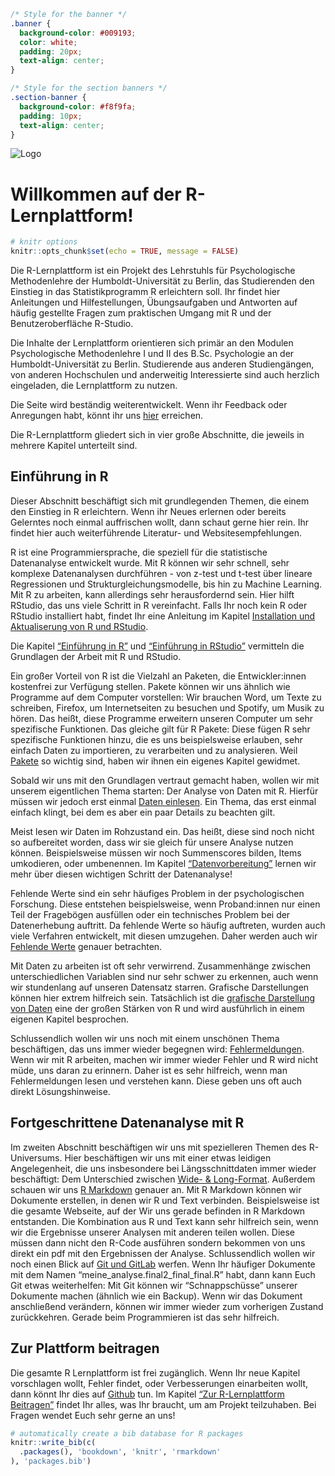 ```css
/* Style for the banner */
.banner {
  background-color: #009193;
  color: white;
  padding: 20px;
  text-align: center;
}

/* Style for the section banners */
.section-banner {
  background-color: #f8f9fa;
  padding: 10px;
  text-align: center;
}
```


<div class="banner">
  <img src="figures/Logo_Lernplattform.png" alt="Logo" style="max-width: 100%; height: auto;">
</div>

# Willkommen auf der R-Lernplattform!

````r
# knitr options
knitr::opts_chunk$set(echo = TRUE, message = FALSE)
````

Die R-Lernplattform ist ein Projekt des Lehrstuhls für Psychologische Methodenlehre der Humboldt-Universität zu Berlin, das Studierenden den Einstieg in das Statistikprogramm R erleichtern soll. Ihr findet hier Anleitungen und Hilfestellungen, Übungsaufgaben und Antworten auf häufig gestellte Fragen zum praktischen Umgang mit R und der Benutzeroberfläche R-Studio.

Die Inhalte der Lernplattform orientieren sich primär an den Modulen Psychologische Methodenlehre I und II des B.Sc. Psychologie an der Humboldt-Universität zu Berlin. Studierende aus anderen Studiengängen, von anderen Hochschulen und anderweitig Interessierte sind auch herzlich eingeladen, die Lernplattform zu nutzen.

Die Seite wird beständig weiterentwickelt. Wenn ihr Feedback oder Anregungen habt, könnt ihr uns <a href="http://methods-berlin.com/de/r-lernplattform-feedback/" target="_blank">hier</a> erreichen.

Die R-Lernplattform gliedert sich in vier große Abschnitte, die jeweils in mehrere Kapitel unterteilt sind.

<div class="section-banner">
  <h2>Einführung in R</h2>
</div>

Dieser Abschnitt beschäftigt sich mit grundlegenden Themen, die einem den Einstieg in R erleichtern. Wenn ihr Neues erlernen oder bereits Gelerntes noch einmal auffrischen wollt, dann schaut gerne hier rein. Ihr findet hier auch weiterführende Literatur- und Websitesempfehlungen. 

R ist eine Programmiersprache, die speziell für die statistische Datenanalyse entwickelt
wurde. Mit R können wir sehr schnell, sehr komplexe Datenanalysen durchführen 
- von z-test und t-test über lineare Regressionen und Strukturgleichungsmodelle,
bis hin zu Machine Learning. Mit R zu arbeiten, kann allerdings sehr herausfordernd
sein. Hier hilft RStudio, das uns viele Schritt in R vereinfacht.
Falls Ihr noch kein R oder RStudio installiert habt, findet Ihr eine Anleitung im
Kapitel [Installation und Aktualiserung von R und RStudio](Installation.qmd).

Die Kapitel ["Einführung in R"](Einfuehrung_in_R.qmd) und ["Einführung in RStudio"](Einfuehrung_in_RStudio.qmd) vermitteln die Grundlagen der Arbeit mit
R und RStudio.

Ein großer Vorteil von R ist die Vielzahl an Paketen, die Entwickler:innen kostenfrei
zur Verfügung stellen. Pakete können wir uns ähnlich wie Programme auf dem Computer 
vorstellen: Wir brauchen Word, um Texte zu schreiben, Firefox, um Internetseiten 
zu besuchen und Spotify, um Musik zu hören.  Das heißt, diese Programme erweitern
unseren Computer um sehr spezifische Funktionen. Das gleiche gilt für R Pakete:
Diese fügen R sehr spezifische Funktionen hinzu, die es uns beispielsweise erlauben,
sehr einfach Daten zu importieren, zu verarbeiten und zu analysieren. Weil [Pakete](Pakete.qmd)
so wichtig sind, haben wir ihnen ein eigenes Kapitel gewidmet.

Sobald wir uns mit den Grundlagen vertraut gemacht haben, wollen wir mit unserem
eigentlichen Thema starten: Der Analyse von Daten mit R. Hierfür müssen wir
jedoch erst einmal [Daten einlesen](Daten-importieren.qmd). Ein Thema, das erst
einmal einfach klingt, bei dem es aber ein paar Details zu beachten gilt.

Meist lesen wir Daten im Rohzustand ein. Das heißt, diese sind noch nicht so 
aufbereitet worden, dass wir sie gleich für unsere Analyse nutzen können. 
Beispielsweise müssen wir noch Summenscores bilden, Items umkodieren, oder
umbenennen. Im Kapitel ["Datenvorbereitung"](Datenvorbereitung.qmd) lernen
wir mehr über diesen wichtigen Schritt der Datenanalyse!

Fehlende Werte sind ein sehr häufiges Problem in der psychologischen Forschung.
Diese entstehen beispielsweise, wenn Proband:innen nur einen Teil der Fragebögen
ausfüllen oder ein technisches Problem bei der Datenerhebung auftritt. Da fehlende
Werte so häufig auftreten, wurden auch viele Verfahren entwickelt, mit diesen 
umzugehen. Daher werden auch wir [Fehlende Werte](Fehlende-Werte.qmd) genauer betrachten.

Mit Daten zu arbeiten ist oft sehr verwirrend. Zusammenhänge zwischen unterschiedlichen
Variablen sind nur sehr schwer zu erkennen, auch wenn wir stundenlang auf unseren
Datensatz starren. Grafische Darstellungen können hier extrem hilfreich sein. 
Tatsächlich ist die [grafische Darstellung von Daten](Grafiken.qmd) eine der großen Stärken von
R und wird ausführlich in einem eigenen Kapitel besprochen.

Schlussendlich wollen wir uns noch mit einem unschönen Thema beschäftigen, das uns immer 
wieder begegnen wird: [Fehlermeldungen](Fehlermeldungen.qmd). Wenn wir mit R arbeiten,
machen wir immer wieder Fehler und R wird nicht müde, uns daran zu erinnern. Daher ist es
sehr hilfreich, wenn man Fehlermeldungen lesen und verstehen kann. Diese geben uns oft auch 
direkt Lösungshinweise.

<div class="section-banner">
  <h2>Fortgeschrittene Datenanalyse mit R</h2>
</div>

Im zweiten Abschnitt beschäftigen wir uns mit spezielleren Themen des R-Universums.
Hier beschäftigen wir uns mit einer etwas leidigen Angelegenheit, die uns insbesondere
bei Längsschnittdaten immer wieder beschäftigt: Dem Unterschied zwischen 
[Wide- & Long-Format](Wide-and-Long-Format.qmd). Außerdem schauen wir uns
[R Markdown](Markdown.qmd) genauer an. Mit R Markdown können wir Dokumente erstellen,
in denen wir R und Text verbinden. Beispielsweise ist die gesamte Webseite, auf 
der Wir uns gerade befinden in R Markdown entstanden. Die Kombination aus R und
Text kann sehr hilfreich sein, wenn wir die Ergebnisse unserer Analysen mit anderen
teilen wollen. Diese müssen dann nicht den R-Code ausführen sondern bekommen
von uns direkt ein pdf mit den Ergebnissen der Analyse.
Schlussendlich wollen wir noch einen Blick auf [Git und GitLab](Git.qmd) werfen.
Wenn Ihr häufiger Dokumente mit dem Namen "meine_analyse.final2_final_final.R"
habt, dann kann Euch Git etwas weiterhelfen: Mit Git können wir "Schnappschüsse" 
unserer Dokumente machen (ähnlich wie ein Backup). Wenn wir das Dokument anschließend
verändern, können wir immer wieder zum vorherigen Zustand zurückkehren. Gerade beim
Programmieren ist das sehr hilfreich.

<div class="section-banner">
  <h2>Zur Plattform beitragen</h2>
</div>

Die gesamte R Lernplattform ist frei zugänglich. Wenn Ihr neue Kapitel vorschlagen wollt,
Fehler findet, oder Verbesserungen einarbeiten wollt, dann könnt Ihr dies
auf [Github](https://github.com/Methods-Berlin/RLernplattform) tun. 
Im Kapitel ["Zur R-Lernplattform Beitragen"](Zur-Lernplattform-Beitragen.qmd) 
findet Ihr alles, was Ihr braucht, um am Projekt teilzuhaben. Bei Fragen wendet
Euch sehr gerne an uns!

```r
# automatically create a bib database for R packages
knitr::write_bib(c(
  .packages(), 'bookdown', 'knitr', 'rmarkdown'
), 'packages.bib')
```
